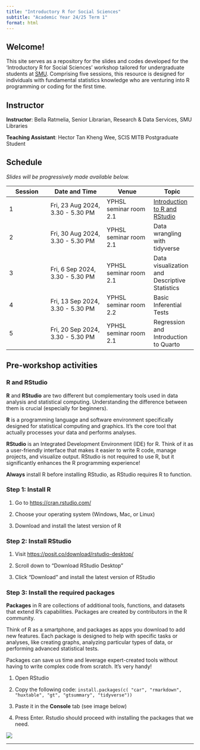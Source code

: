 ```yaml
---
title: "Introductory R for Social Sciences"
subtitle: "Academic Year 24/25 Term 1"
format: html
---
```


## Welcome!

This site serves as a repository for the slides and codes developed for the 'Introductory R for Social Sciences' workshop tailored for undergraduate students at [SMU](https://www.smu.edu.sg/). Comprising five sessions, this resource is designed for individuals with fundamental statistics knowledge who are venturing into R programming or coding for the first time.

## Instructor

**Instructor**: Bella Ratmelia, Senior Librarian, Research & Data Services, SMU Libraries

**Teaching Assistant**: Hector Tan Kheng Wee, SCIS MITB Postgraduate Student

## Schedule

*Slides will be progressively made available below.*

::: table-schedule
| Session | Date and Time                    | Venue                  | Topic                                          |
|-----------------|-----------------|-----------------|-----------------------|
| 1       | Fri, 23 Aug 2024, 3.30 - 5.30 PM | YPHSL seminar room 2.1 | [Introduction to R and RStudio](01-intro.html) |
| 2       | Fri, 30 Aug 2024, 3.30 - 5.30 PM | YPHSL seminar room 2.1 | Data wrangling with tidyverse                  |
| 3       | Fri, 6 Sep 2024, 3.30 - 5.30 PM  | YPHSL seminar room 2.1 | Data visualization and Descriptive Statistics  |
| 4       | Fri, 13 Sep 2024, 3.30 - 5.30 PM | YPHSL seminar room 2.2 | Basic Inferential Tests                        |
| 5       | Fri, 20 Sep 2024, 3.30 - 5.30 PM | YPHSL seminar room 2.1 | Regression and Introduction to Quarto          |
:::

```{=html5}
<style type="text/css">
    .table-schedule {width: 100%;}
    .table-schedule th:nth-child(1), .table-schedule td:nth-child(1) { width: 8%; }
    .table-schedule th:nth-child(2), .table-schedule td:nth-child(2) { width: 30%; }
    .table-schedule th:nth-child(3), .table-schedule td:nth-child(3) { width: 25%; }
    .table-schedule th:nth-child(4), .table-schedule td:nth-child(4) { width: 35%; }
</style>
```
## Pre-workshop activities

### R and RStudio

**R** and **RStudio** are two different but complementary tools used in data analysis and statistical computing. Understanding the difference between them is crucial (especially for beginners).

**R** is a programming language and software environment specifically designed for statistical computing and graphics. It's the core tool that actually processes your data and performs analyses.

**RStudio** is an Integrated Development Environment (IDE) for R. Think of it as a user-friendly interface that makes it easier to write R code, manage projects, and visualize output. RStudio is not required to use R, but it significantly enhances the R programming experience!

::: callout-important
**Always** install R before installing RStudio, as RStudio requires R to function.
:::

### Step 1: Install R

1.  Go to <https://cran.rstudio.com/>

2.  Choose your operating system (Windows, Mac, or Linux)

3.  Download and install the latest version of R

### Step 2: Install RStudio

1.  Visit <https://posit.co/download/rstudio-desktop/>

2.  Scroll down to "Download RStudio Desktop"

3.  Click "Download" and install the latest version of RStudio

### Step 3: Install the required packages

::: callout-note
**Packages** in R are collections of additional tools, functions, and datasets that extend R's capabilities. Packages are created by contributors in the R community.

Think of R as a smartphone, and packages as apps you download to add new features. Each package is designed to help with specific tasks or analyses, like creating graphs, analyzing particular types of data, or performing advanced statistical tests.

Packages can save us time and leverage expert-created tools without having to write complex code from scratch. It's very handy!
:::

1.  Open RStudio

2.  Copy the following code: `install.packages(c( "car", "rmarkdown", "huxtable", "gt", "gtsummary", "tidyverse"))`

3.  Paste it in the **Console** tab (see image below)

4.  Press Enter. Rstudio should proceed with installing the packages that we need.

![](images/install-packages.jpg)

------------------------------------------------------------------------
